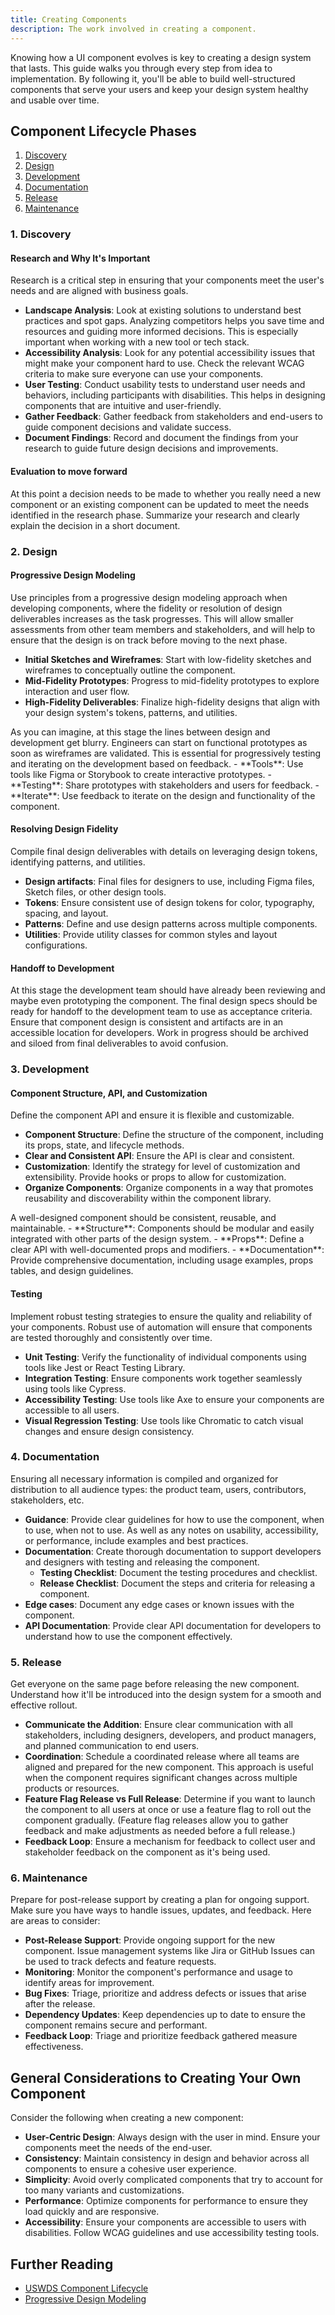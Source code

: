 ```yaml
---
title: Creating Components
description: The work involved in creating a component.
---
```



Knowing how a UI component evolves is key to creating a design system that lasts. This guide walks you through every step from idea to implementation. By following it, you'll be able to build well-structured components that serve your users and keep your design system healthy and usable over time.

## Component Lifecycle Phases

1. [Discovery](#1-discovery)
2. [Design](#2-design)
3. [Development](#3-development)
4. [Documentation](#4-documentation)
5. [Release](#5-release)
6. [Maintenance](#6-maintenance)

### 1. Discovery

#### Research and Why It's Important

Research is a critical step in ensuring that your components meet the user's needs and are aligned with business goals.

- **Landscape Analysis**: Look at existing solutions to understand best practices and spot gaps. Analyzing competitors helps you save time and resources and guiding more informed decisions. This is especially important when working with a new tool or tech stack.
- **Accessibility Analysis**: Look for any potential accessibility issues that might make your component hard to use. Check the relevant WCAG criteria to make sure everyone can use your components.
- **User Testing**: Conduct usability tests to understand user needs and behaviors, including participants with disabilities. This helps in designing components that are intuitive and user-friendly.
- **Gather Feedback**: Gather feedback from stakeholders and end-users to guide component decisions and validate success.
- **Document Findings**: Record and document the findings from your research to guide future design decisions and improvements.

#### Evaluation to move forward

At this point a decision needs to be made to whether you really need a new component or an existing component can be updated to meet the needs identified in the research phase. Summarize your research and clearly explain the decision in a short document.

### 2. Design

#### Progressive Design Modeling

Use principles from a progressive design modeling approach when developing components, where the fidelity or resolution of design deliverables increases as the task progresses. This will allow smaller assessments from other team members and stakeholders, and will help to ensure that the design is on track before moving to the next phase.

- **Initial Sketches and Wireframes**: Start with low-fidelity sketches and wireframes to conceptually outline the component.
- **Mid-Fidelity Prototypes**: Progress to mid-fidelity prototypes to explore interaction and user flow.
- **High-Fidelity Deliverables**: Finalize high-fidelity designs that align with your design system's tokens, patterns, and utilities.

<Card title="Prototyping: Where and How" icon="seti:smarty">
As you can imagine, at this stage the lines between design and development get blurry. Engineers can start on functional prototypes as soon as wireframes are validated. This is essential for progressively testing and iterating on the development based on feedback.
  - **Tools**: Use tools like Figma or Storybook to create interactive prototypes.
  - **Testing**: Share prototypes with stakeholders and users for feedback.
  - **Iterate**: Use feedback to iterate on the design and functionality of the component.

</Card>

#### Resolving Design Fidelity

Compile final design deliverables with details on leveraging design tokens, identifying patterns, and utilities.

- **Design artifacts**: Final files for designers to use, including Figma files, Sketch files, or other design tools.  
- **Tokens**: Ensure consistent use of design tokens for color, typography, spacing, and layout.
- **Patterns**: Define and use design patterns across multiple components.
- **Utilities**: Provide utility classes for common styles and layout configurations.

#### Handoff to Development

At this stage the development team should have already been reviewing and maybe even prototyping the component. The final design specs should be ready for handoff to the development team to use as acceptance criteria. Ensure that component design is consistent and artifacts are in an accessible location for developers. Work in progress should be archived and siloed from final deliverables to avoid confusion.

### 3. Development

#### Component Structure, API, and Customization

Define the component API and ensure it is flexible and customizable.

- **Component Structure**: Define the structure of the component, including its props, state, and lifecycle methods.
- **Clear and Consistent API**: Ensure the API is clear and consistent.
- **Customization**: Identify the strategy for level of customization and extensibility. Provide hooks or props to allow for customization.
- **Organize Components**: Organize components in a way that promotes reusability and discoverability within the component library.

<Card title="Anatomy of a USWDS Component" icon="seti:smarty">
A well-designed component should be consistent, reusable, and maintainable.
  - **Structure**: Components should be modular and easily integrated with other parts of the design system.
  - **Props**: Define a clear API with well-documented props and modifiers.
  - **Documentation**: Provide comprehensive documentation, including usage examples, props tables, and design guidelines.
</Card>

#### Testing

Implement robust testing strategies to ensure the quality and reliability of your components. Robust use of automation will ensure that components are tested thoroughly and consistently over time.

- **Unit Testing**: Verify the functionality of individual components using tools like Jest or React Testing Library.
- **Integration Testing**: Ensure components work together seamlessly using tools like Cypress.
- **Accessibility Testing**: Use tools like Axe to ensure your components are accessible to all users.
- **Visual Regression Testing**: Use tools like Chromatic to catch visual changes and ensure design consistency.

### 4. Documentation
Ensuring all necessary information is compiled and organized for distribution to all audience types: the product team, users, contributors, stakeholders, etc.

- **Guidance**: Provide clear guidelines for how to use the component, when to use, when not to use. As well as any notes on usability, accessibility, or performance, include examples and best practices.
- **Documentation**: Create thorough documentation to support developers and designers with testing and releasing the component.
  - **Testing Checklist**: Document the testing procedures and checklist.
  - **Release Checklist**: Document the steps and criteria for releasing a component.
- **Edge cases**: Document any edge cases or known issues with the component.
- **API Documentation**: Provide clear API documentation for developers to understand how to use the component effectively.

### 5. Release

Get everyone on the same page before releasing the new component. Understand how it'll be introduced into the design system for a smooth and effective rollout.

- **Communicate the Addition**: Ensure clear communication with all stakeholders, including designers, developers, and product managers, and planned communication to end users.
- **Coordination**: Schedule a coordinated release where all teams are aligned and prepared for the new component. This approach is useful when the component requires significant changes across multiple products or resources.
- **Feature Flag Release vs Full Release**: Determine if you want to launch the component to all users at once or use a feature flag to roll out the component gradually. (Feature flag releases allow you to gather feedback and make adjustments as needed before a full release.)
- **Feedback Loop**: Ensure a mechanism for feedback to collect user and stakeholder feedback on the component as it's being used.

### 6. Maintenance

Prepare for post-release support by creating a plan for ongoing support.  Make sure you have ways to handle issues, updates, and feedback. Here are areas to consider:

- **Post-Release Support**: Provide ongoing support for the new component. Issue management systems like Jira or GitHub Issues can be used to track defects and feature requests.
- **Monitoring**: Monitor the component's performance and usage to identify areas for improvement.
- **Bug Fixes**: Triage, prioritize and address defects or issues that arise after the release.
- **Dependency Updates**: Keep dependencies up to date to ensure the component remains secure and performant.
- **Feedback Loop**: Triage and prioritize feedback gathered measure effectiveness.

## General Considerations to Creating Your Own Component

Consider the following when creating a new component:

- **User-Centric Design**: Always design with the user in mind. Ensure your components meet the needs of the end-user.
- **Consistency**: Maintain consistency in design and behavior across all components to ensure a cohesive user experience.
- **Simplicity**: Avoid overly complicated components that try to account for too many variants and customizations.
- **Performance**: Optimize components for performance to ensure they load quickly and are responsive.
- **Accessibility**: Ensure your components are accessible to users with disabilities. Follow WCAG guidelines and use accessibility testing tools.

## Further Reading

- [USWDS Component Lifecycle](https://designsystem.digital.gov/components/lifecycle/)
- [Progressive Design Modeling](https://uxdesign.cc/ui-crux-progressive-design-model-ci-cd-pipeline-in-design-d2a2591a6d25)